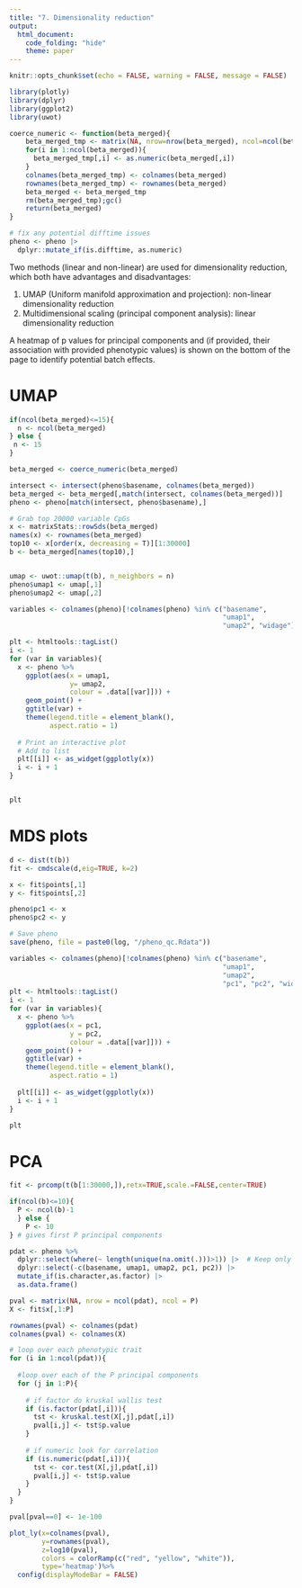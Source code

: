 ```yaml
---
title: "7. Dimensionality reduction"
output:
  html_document:
    code_folding: "hide"
    theme: paper
---
```


```r
knitr::opts_chunk$set(echo = FALSE, warning = FALSE, message = FALSE)

library(plotly)
library(dplyr)
library(ggplot2)
library(uwot)

coerce_numeric <- function(beta_merged){
    beta_merged_tmp <- matrix(NA, nrow=nrow(beta_merged), ncol=ncol(beta_merged))
    for(i in 1:ncol(beta_merged)){
      beta_merged_tmp[,i] <- as.numeric(beta_merged[,i])
    }
    colnames(beta_merged_tmp) <- colnames(beta_merged)
    rownames(beta_merged_tmp) <- rownames(beta_merged)
    beta_merged <- beta_merged_tmp
    rm(beta_merged_tmp);gc()
    return(beta_merged)
}

# fix any potential difftime issues
pheno <- pheno |> 
  dplyr::mutate_if(is.difftime, as.numeric)
```

Two methods (linear and non-linear) are used for dimensionality reduction, which both have advantages and disadvantages:

1. UMAP (Uniform manifold approximation and projection): non-linear dimensionality reduction
2. Multidimensional scaling (principal component analysis): linear dimensionality reduction

A heatmap of p values for principal components and (if provided, their association with provided phenotypic values) is shown on the bottom of the page to identify potential batch effects.

# UMAP

```r
if(ncol(beta_merged)<=15){
  n <- ncol(beta_merged)
} else {
 n <- 15 
}

beta_merged <- coerce_numeric(beta_merged)

intersect <- intersect(pheno$basename, colnames(beta_merged))
beta_merged <- beta_merged[,match(intersect, colnames(beta_merged))]
pheno <- pheno[match(intersect, pheno$basename),]

# Grab top 20000 variable CpGs
x <- matrixStats::rowSds(beta_merged)
names(x) <- rownames(beta_merged)
top10 <- x[order(x, decreasing = T)][1:30000]
b <- beta_merged[names(top10),]


umap <- uwot::umap(t(b), n_neighbors = n)
pheno$umap1 <- umap[,1]
pheno$umap2 <- umap[,2]

variables <- colnames(pheno)[!colnames(pheno) %in% c("basename",
                                                     "umap1",
                                                     "umap2", "widage")]

plt <- htmltools::tagList()
i <- 1
for (var in variables){
  x <- pheno %>%
    ggplot(aes(x = umap1,
               y= umap2,
               colour = .data[[var]])) +
    geom_point() +
    ggtitle(var) +
    theme(legend.title = element_blank(),
          aspect.ratio = 1)
  
  # Print an interactive plot
  # Add to list
  plt[[i]] <- as_widget(ggplotly(x))
  i <- i + 1
}


plt
```

# MDS plots

```r
d <- dist(t(b))
fit <- cmdscale(d,eig=TRUE, k=2)

x <- fit$points[,1]
y <- fit$points[,2]

pheno$pc1 <- x
pheno$pc2 <- y

# Save pheno
save(pheno, file = paste0(log, "/pheno_qc.Rdata"))

variables <- colnames(pheno)[!colnames(pheno) %in% c("basename",
                                                     "umap1",
                                                     "umap2",
                                                     "pc1", "pc2", "widage")]
plt <- htmltools::tagList()
i <- 1
for (var in variables){
  x <- pheno %>%
    ggplot(aes(x = pc1,
               y = pc2,
               colour = .data[[var]])) +
    geom_point() +
    ggtitle(var) +
    theme(legend.title = element_blank(),
          aspect.ratio = 1)
  
  plt[[i]] <- as_widget(ggplotly(x))
  i <- i + 1
}

plt
```


# PCA

```r
fit <- prcomp(t(b[1:30000,]),retx=TRUE,scale.=FALSE,center=TRUE)

if(ncol(b)<=10){
  P <- ncol(b)-1
  } else {
    P <- 10
} # gives first P principal components

pdat <- pheno %>%
  dplyr::select(where(~ length(unique(na.omit(.)))>1)) |>  # Keep only columns which have more than one unique value for batch effect analysis.
  dplyr::select(-c(basename, umap1, umap2, pc1, pc2)) |> 
  mutate_if(is.character,as.factor) |> 
  as.data.frame()

pval <- matrix(NA, nrow = ncol(pdat), ncol = P)
X <- fit$x[,1:P]

rownames(pval) <- colnames(pdat)
colnames(pval) <- colnames(X)

# loop over each phenotypic trait
for (i in 1:ncol(pdat)){
  
  #loop over each of the P principal components
  for (j in 1:P){
    
    # if factor do kruskal wallis test
    if (is.factor(pdat[,i])){
      tst <- kruskal.test(X[,j],pdat[,i])
      pval[i,j] <- tst$p.value
    }
    
    # if numeric look for correlation
    if (is.numeric(pdat[,i])){
      tst <- cor.test(X[,j],pdat[,i])
      pval[i,j] <- tst$p.value
    }
  }
}

pval[pval==0] <- 1e-100

plot_ly(x=colnames(pval),
        y=rownames(pval),
        z=log10(pval),
        colors = colorRamp(c("red", "yellow", "white")),
        type='heatmap')%>%
  config(displayModeBar = FALSE)
```